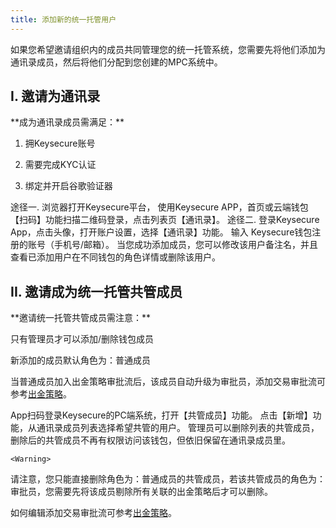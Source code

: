 ```yaml
---
title: 添加新的统一托管用户
---
```


如果您希望邀请组织内的成员共同管理您的统一托管系统，您需要先将他们添加为通讯录成员，然后将他们分配到您创建的MPC系统中。

## I. 邀请为通讯录

<Tip> 
**成为通讯录成员需满足：**

1. 拥Keysecure账号

2. 需要完成KYC认证

3. 绑定并开启谷歌验证器

</Tip>


<Steps>
<Step title="使通讯录功能">
    途径一. 浏览器打开Keysecure平台， 使用Keysecure APP，首页或云端钱包【扫码】功能扫描二维码登录，点击列表页【通讯录】。
    途径二. 登录Keysecure App，点击头像，打开账户设置，选择【通讯录】功能。

</Step>
<Step title="输入账号">
    输入 Keysecure钱包注册的账号（手机号/邮箱）。
</Step>
<Step title="添加成功">
    当您成功添加成员，您可以修改该用户备注名，并且查看已添加用户在不同钱包的角色详情或删除该用户。
</Step>
</Steps>




## II. 邀请成为统一托管共管成员

<Tip> 
**邀请统一托管共管成员需注意：**

只有管理员才可以添加/删除钱包成员

新添加的成员默认角色为：普通成员

当普通成员加入出金策略审批流后，该成员自动升级为审批员，添加交易审批流可参考[出金策略](/help-center/manage-joint/custody-strategy/custody-transfer-strategy)。
</Tip>

<Steps>
<Step title="使用团队管理功能">
    App扫码登录Keysecure的PC端系统，打开【共管成员】功能。

</Step>
<Step title="新增成员">
   点击【新增】功能，从通讯录成员列表选择希望共管的用户。
</Step>
<Step title="管理共管成员">
    管理员可以删除列表的共管成员，删除后的共管成员不再有权限访问该钱包，但依旧保留在通讯录成员里。

    <Warning>
请注意，您只能直接删除角色为：普通成员的共管成员，若该共管成员的角色为：审批员，您需要先将该成员剔除所有关联的出金策略后才可以删除。

如何编辑添加交易审批流可参考[出金策略](/help-center/manage-joint/custody-strategy/custody-transfer-strategy)。
</Warning>

</Step>
</Steps>

